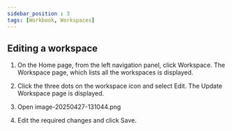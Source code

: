 ```yaml
---
sidebar_position : 3
tags: [Workbook, Workspaces]
---
```


## Editing a workspace

1.  On the Home page, from the left navigation panel, click Workspace. The Workspace page, which lists all the workspaces is displayed.
    
2.  Click the three dots on the workspace icon and select Edit. The Update Workspace page is displayed.
    
3.  Open image-20250427-131044.png
    
4.  Edit the required changes and click Save.
    